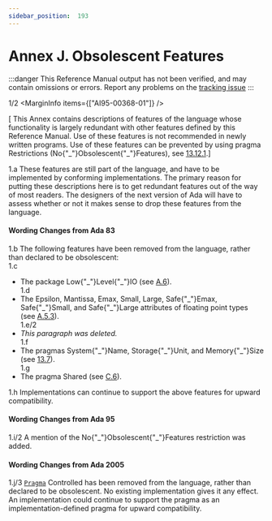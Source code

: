 ```yaml
---
sidebar_position:  193
---
```


# Annex J. Obsolescent Features

:::danger
This Reference Manual output has not been verified,
and may contain omissions or errors.
Report any problems on the [tracking issue](https://github.com/ada-lang-io/ada-lang-io/issues/20)
:::


<MarginText>1/2</MarginText>
<MarginInfo items={["AI95-00368-01"]} />
<p>[ This Annex contains descriptions of features of the language whose functionality is largely redundant with other features defined by this Reference Manual. Use of these features is not recommended in newly written programs. Use of these features can be prevented by using pragma Restrictions (No{"_"}Obsolescent{"_"}Features), see <a href="/docs/arm/AA-13/AA-13.12#Subclause_13.12.1">13.12.1</a>.] <br /></p>

<AnnotatedOnly>
<MarginText>1.a</MarginText>
<Admonition type="aarm" aarm="ramification">
<b></b>These features are still part of the language, and have to be implemented by conforming implementations. The primary reason for putting these descriptions here is to get redundant features out of the way of most readers. The designers of the next version of Ada will have to assess whether or not it makes sense to drop these features from the language. <br />
</Admonition>
</AnnotatedOnly>

<AnnotatedOnly>

#### Wording Changes from Ada 83

</AnnotatedOnly>
<AnnotatedOnly>
<MarginText>1.b</MarginText>
<Admonition type="aarm" aarm="note">
The following features have been removed from the language, rather than declared to be obsolescent: <br />
</Admonition>
</AnnotatedOnly>

<AnnotatedOnly>
<MarginText>1.c</MarginText>
<ul>
<li>The package Low{"_"}Level{"_"}IO (see <a href="/docs/arm/AA-A/AA-A.6">A.6</a>).<br /></li>
<MarginText>1.d</MarginText>
<li>The Epsilon, Mantissa, Emax, Small, Large, Safe{"_"}Emax, Safe{"_"}Small, and Safe{"_"}Large attributes of floating point types (see <a href="/docs/arm/AA-A/AA-A.5#Subclause_A.5.3">A.5.3</a>).<br /></li>
<MarginText>1.e/2</MarginText>
<MarginInfo items={["AI95-00284-02"]} />
<li><i>This paragraph was deleted.</i><br /></li>
<MarginText>1.f</MarginText>
<li>The pragmas System{"_"}Name, Storage{"_"}Unit, and Memory{"_"}Size (see <a href="/docs/arm/AA-13/AA-13.7">13.7</a>).<br /></li>
<MarginText>1.g</MarginText>
<li>The pragma Shared (see <a href="/docs/arm/AA-C/AA-C.6">C.6</a>). <br /></li>
</ul>
</AnnotatedOnly>
<AnnotatedOnly>
<MarginText>1.h</MarginText>
<Admonition type="aarm" aarm="note">
Implementations can continue to support the above features for upward compatibility. <br />
</Admonition>
</AnnotatedOnly>

<AnnotatedOnly>

#### Wording Changes from Ada 95

</AnnotatedOnly>
<AnnotatedOnly>
<MarginText>1.i/2</MarginText>
<MarginInfo items={["AI95-00368-01"]} />
<Admonition type="aarm" aarm="note">
A mention of the No{"_"}Obsolescent{"_"}Features restriction was added. <br />
</Admonition>
</AnnotatedOnly>

<AnnotatedOnly>

#### Wording Changes from Ada 2005

</AnnotatedOnly>
<AnnotatedOnly>
<MarginText>1.j/3</MarginText>
<MarginInfo items={["AI05-0229-1"]} />
<Admonition type="aarm" aarm="note">
<code><a href="/docs/arm/AA-2/AA-2.8#S0019">Pragma</a></code> Controlled has been removed from the language, rather than declared to be obsolescent. No existing implementation gives it any effect. An implementation could continue to support the pragma as an implementation-defined pragma for upward compatibility. <br />
</Admonition>
</AnnotatedOnly>

